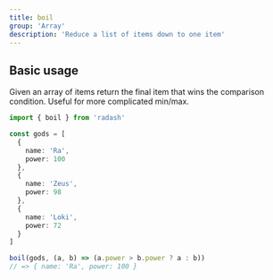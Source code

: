 ```yaml
---
title: boil
group: 'Array'
description: 'Reduce a list of items down to one item'
---
```


## Basic usage

Given an array of items return the final item that wins the comparison condition. Useful for more complicated min/max.

```ts
import { boil } from 'radash'

const gods = [
  {
    name: 'Ra',
    power: 100
  },
  {
    name: 'Zeus',
    power: 98
  },
  {
    name: 'Loki',
    power: 72
  }
]

boil(gods, (a, b) => (a.power > b.power ? a : b)) 
// => { name: 'Ra', power: 100 }
```

